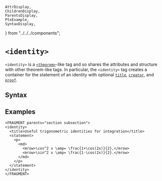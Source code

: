     AttrDisplay,
    ChildrenDisplay,
    ParentsDisplay,
    PtxExample,
    SyntaxDisplay,
} from "../../../components";

# `<identity>`

`<identity>` is a [`<theorem>`](theorem)-like tag
and so shares the attributes and structure with other theorem-like tags.
In particular, the `<identity>` tag creates a container for the
statement of an identity with optional [`title`](./title),
[`creator`](./creator), and [`proof`](./proof).

## Syntax

<SyntaxDisplay name="identity" />

## Examples

```ptx-example
<FRAGMENT parents="section subsection">
<identity>
  <title>Useful trigonometric identities for integration</title>
  <statement>
    <p>
      <md>
        <mrow>\cos^2 x \amp= \frac{1+\cos(2x)}{2},</mrow>
        <mrow>\sin^2 x \amp= \frac{1-\cos(2x)}{2}.</mrow>
      </md>
    </p>
  </statement>
</identity>
</FRAGMENT>
```

